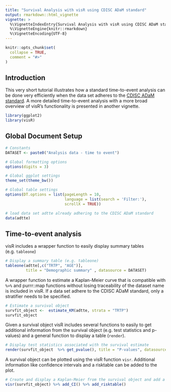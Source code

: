 ```yaml
---
title: "Survival Analysis with visR using CDISC ADaM standard"
output: rmarkdown::html_vignette
vignette: >
  %\VignetteIndexEntry{Survival Analysis with visR using CDISC ADaM standard}
  %\VignetteEngine{knitr::rmarkdown}
  %\VignetteEncoding{UTF-8}
---
```


```r
knitr::opts_chunk$set(
  collapse = TRUE,
  comment = "#>"
)
```

## Introduction


This very short tutorial illustrates how a standard time-to-event analysis can be done very efficiently when the data set adheres to the [CDISC ADaM standard](https://www.cdisc.org/standards/foundational/adam/adam-basic-data-structure-bds-time-event-tte-analyses-v1-0). A more detailed time-to-event analysis with a more broad overview of visR's functionality is presented in another vignette.


```r
library(ggplot2)
library(visR)
```

## Global Document Setup
```r
# Constants
DATASET <- paste0("Analysis data - time to event")

# Global formatting options
options(digits = 3)

# Global ggplot settings
theme_set(theme_bw())

# Global table settings 
options(DT.options = list(pageLength = 10, 
                          language = list(search = 'Filter:'), 
                          scrollX = TRUE))

# load data set adtte already adhering to the CDISC ADaM standard 
data(adtte)

```


## Time-to-event analysis

visR includes a wrapper function to easily display summary tables (e.g. `tableone`)

```r
# Display a summary table (e.g. tableone)
tableone(adtte[,c("TRTP", "AGE")],
         title = "Demographic summary" , datasource = DATASET)
```

A wrapper function to estimate a Kaplan-Meier curve that is compatible with `%>%` and purrr::map functions without losing traceability of the dataset name is included in visR. If a data set adhere to the CDISC ADaM standard, only a stratifier needs to be specified.

```r
# Estimate a survival object
survfit_object <-  estimate_KM(adtte, strata = "TRTP")
survfit_object
```

Given a survival object visR includes several functions to easily to get additional information from the survival object (e.g. test statistics and p-values) and a general function to display a table (`render`).

```r
# Display test statistics associated with the survival estimate
render(survfit_object  %>% get_pvalue(), title = "P-values", datasource = DATASET)

```

A survival object can be plotted using the visR function `visr`. Additional information like confidence intervals and a risktable can be added to the plot.

```r
# Create and display a Kaplan-Meier from the survival object and add a risktable
visr(survfit_object) %>% add_CI() %>% add_risktable()
```
